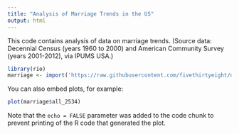 ```yaml
---
title: "Analysis of Marriage Trends in the US"
output: html
---
```


This code contains analysis of data on marriage trends.
(Source data: Decennial Census (years 1960 to 2000) and American Community Survey (years 2001-2012), via IPUMS USA.) 

```r
library(rio)
marriage <- import('https://raw.githubusercontent.com/fivethirtyeight/data/master/marriage/both_sexes.csv')
```

You can also embed plots, for example:

```r
plot(marriage$all_2534)
```

Note that the `echo = FALSE` parameter was added to the code chunk to prevent printing of the R code that generated the plot.
